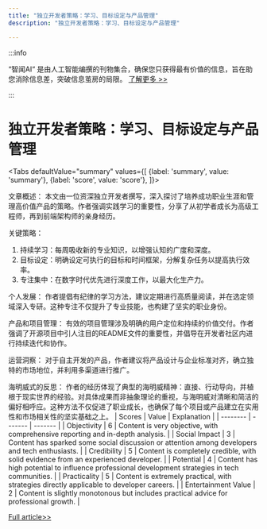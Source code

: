 ```yaml
---
title: "独立开发者策略：学习、目标设定与产品管理"
description: "独立开发者策略：学习、目标设定与产品管理"

---
```



:::info

“智闻AI“ 是由人工智能编撰的刊物集合，确保您只获得最有价值的信息，旨在助您消除信息差，突破信息茧房的局限。  [了解更多 >>](/)

:::

# 独立开发者策略：学习、目标设定与产品管理


<Tabs
	defaultValue="summary"
	values={[
	{label: 'summary', value: 'summary'},
	{label: 'score', value: 'score'},
]}>
<TabItem value="summary">


文章概述：
本文由一位资深独立开发者撰写，深入探讨了培养成功职业生涯和管理高价值产品的策略。作者强调实践学习的重要性，分享了从初学者成长为高级工程师，再到前端架构师的亲身经历。

关键策略：
1. 持续学习：每周吸收新的专业知识，以增强认知的广度和深度。
2. 目标设定：明确设定可执行的目标和时间框架，分解复杂任务以提高执行效率。
3. 专注集中：在数字时代优先进行深度工作，以最大化生产力。

个人发展：
作者提倡有纪律的学习方法，建议定期进行高质量阅读，并在选定领域深入专研。这种专注不仅提升了专业技能，也构建了坚实的职业身份。

产品和项目管理：
有效的项目管理涉及明确的用户定位和持续的价值交付。作者强调了开源项目中引人注目的README文件的重要性，并倡导在开发者社区内进行持续迭代和协作。

运营洞察：
对于自主开发的产品，作者建议将产品设计与企业标准对齐，确立独特的市场地位，并利用多渠道进行推广。

海明威式的反思：
作者的经历体现了典型的海明威精神：直接、行动导向，并植根于现实世界的经验。对具体成果而非抽象理论的重视，与海明威对清晰和简洁的偏好相呼应。这种方法不仅促进了职业成长，也确保了每个项目或产品建立在实用性和市场相关性的坚实基础之上。
</TabItem>
<TabItem value="score">
	| Scores     | Value   | Explanation |
	| -------- | ------- | ------- |
	| Objectivity  | 6    | Content is very objective, with comprehensive reporting and in-depth analysis.    |
	| Social Impact | 3     | Content has sparked some social discussion or attention among developers and tech enthusiasts.    |
	| Credibility    | 5    | Content is completely credible, with solid evidence from an experienced developer.    |
	| Potential    | 4    | Content has high potential to influence professional development strategies in tech communities.    |
	| Practicality    | 5    | Content is extremely practical, with strategies directly applicable to developer careers.    |
	| Entertainment Value    | 2    | Content is slightly monotonous but includes practical advice for professional growth.    |
</TabItem>
</Tabs>

[Full article>>](https://sspai.com/post/89633)
